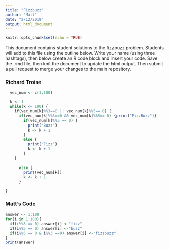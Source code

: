 ```yaml
---
title: "Fizzbuzz"
author: "Matt"
date: "2/12/2019"
output: html_document
---
```


```r
knitr::opts_chunk$set(echo = TRUE)
```

This document contains student solutions to the fizzbuzz problem. Students will add to this file using the outline below. Write your name (using three hashtags), then below create an R code block and insert your code. Save the .rmd file, then knit the document to update the html output. Then submit a pull request to merge your changes to the main repository.

### Richard Troise

```r
  vec_num <- c(1:100)

  k <- 1
  while(k <= 100) {    
    if(vec_num[k]%%3==0 || vec_num[k]%%5== 0) {
      if(vec_num[k]%%3==0 && vec_num[k]%%5== 0) {print("FizzBuzz")}
        if(vec_num[k]%%5 == 0) {
          print("Buzz")
          k <- k + 1
        }
        else {
          print("Fizz")
          k <- k + 1
        }
    }
    
      else {
        print(vec_num[k])
        k <- k + 1          
      }

}
```

### Matt's Code

```r
answer <- 1:100
for(i in 1:100){
  if(i%%3 == 0) answer[i] <-"fizz"
  if(i%%5 == 0) answer[i] <-"buzz"
  if(i%%5 == 0 & i%%3 ==0) answer[i] <-"fizzbuzz"
}
print(answer)
```

